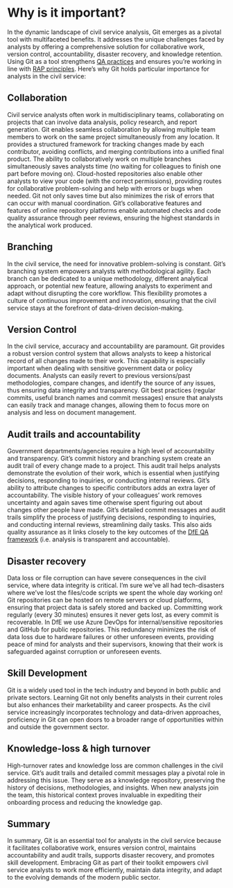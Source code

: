 # Why is it important? {#why}

In the dynamic landscape of civil service analysis, Git emerges as a pivotal tool with multifaceted benefits. It addresses the unique challenges faced by analysts by offering a comprehensive solution for collaborative work, version control, accountability, disaster recovery, and knowledge retention. Using Git as a tool strengthens [QA practices](https://educationgovuk.sharepoint.com/:w:/r/sites/sarpi/g/_layouts/15/Doc.aspx?sourcedoc=%7BCE688250-04F4-41A2-9951-230577A8F129%7D&file=DfE%20Quality%20Assurance%20Framework.docx&action=default&mobileredirect=true) and ensures you're working in line with [RAP principles](https://dfe-analytical-services.github.io/analysts-guide/RAP/rap-expectations.html). Here's why Git holds particular importance for analysts in the civil service:


## Collaboration

Civil service analysts often work in multidisciplinary teams, collaborating on projects that can involve data analysis, policy research, and report generation. Git enables seamless collaboration by allowing multiple team members to work on the same project simultaneously from any location. It provides a structured framework for tracking changes made by each contributor, avoiding conflicts, and merging contributions into a unified final product. The ability to collaboratively work on multiple branches simultaneously saves analysts time (no waiting for colleagues to finish one part before moving on). Cloud-hosted repositories also enable other analysts to view your code (with the correct permissions), providing routes for collaborative problem-solving and help with errors or bugs when needed. Git not only saves time but also minimizes the risk of errors that can occur with manual coordination. Git's collaborative features and features of online repository platforms enable automated checks and code quality assurance through peer reviews, ensuring the highest standards in the analytical work produced.
	
## Branching

In the civil service, the need for innovative problem-solving is constant. Git's branching system empowers analysts with methodological agility. Each branch can be dedicated to a unique methodology, different analytical approach, or potential new feature, allowing analysts to experiment and adapt without disrupting the core workflow. This flexibility promotes a culture of continuous improvement and innovation, ensuring that the civil service stays at the forefront of data-driven decision-making.

## Version Control

In the civil service, accuracy and accountability are paramount. Git provides a robust version control system that allows analysts to keep a historical record of all changes made to their work. This capability is especially important when dealing with sensitive government data or policy documents. Analysts can easily revert to previous versions/past methodologies, compare changes, and identify the source of any issues, thus ensuring data integrity and transparency. Git best practices (regular commits, useful branch names and commit messages) ensure that analysts can easily track and manage changes, allowing them to focus more on analysis and less on document management.

## Audit trails and accountability

Government departments/agencies require a high level of accountability and transparency. Git's commit history and branching system create an audit trail of every change made to a project. This audit trail helps analysts demonstrate the evolution of their work, which is essential when justifying decisions, responding to inquiries, or conducting internal reviews. Git's ability to attribute changes to specific contributors adds an extra layer of accountability. The visible history of your colleagues' work removes uncertainty and again saves time otherwise spent figuring out about changes other people have made. Git's detailed commit messages and audit trails simplify the process of justifying decisions, responding to inquiries, and conducting internal reviews, streamlining daily tasks. This also aids quality assurance as it links closely to the key outcomes of the [DfE QA framework](https://educationgovuk.sharepoint.com/:w:/r/sites/sarpi/g/_layouts/15/Doc.aspx?sourcedoc=%7BCE688250-04F4-41A2-9951-230577A8F129%7D&file=DfE%20Quality%20Assurance%20Framework.docx&action=default&mobileredirect=true) (i.e. analysis is transparent and accountable).

## Disaster recovery

Data loss or file corruption can have severe consequences in the civil service, where data integrity is critical. I'm sure we've all had tech-disasters where we've lost the files/code scripts we spent the whole day working on! Git repositories can be hosted on remote servers or cloud platforms, ensuring that project data is safely stored and backed up. Committing work regularly (every 30 minutes) ensures it never gets lost, as every commit is recoverable. In DfE we use Azure DevOps for internal/sensitive repositories and GitHub for public repositories. This redundancy minimizes the risk of data loss due to hardware failures or other unforeseen events, providing peace of mind for analysts and their supervisors, knowing that their work is safeguarded against corruption or unforeseen events.

## Skill Development

Git is a widely used tool in the tech industry and beyond in both public and private sectors. Learning Git not only benefits analysts in their current roles but also enhances their marketability and career prospects. As the civil service increasingly incorporates technology and data-driven approaches, proficiency in Git can open doors to a broader range of opportunities within and outside the government sector.

## Knowledge-loss & high turnover

High-turnover rates and knowledge loss are common challenges in the civil service. Git's audit trails and detailed commit messages play a pivotal role in addressing this issue. They serve as a knowledge repository, preserving the history of decisions, methodologies, and insights. When new analysts join the team, this historical context proves invaluable in expediting their onboarding process and reducing the knowledge gap.

## Summary

In summary, Git is an essential tool for analysts in the civil service because it facilitates collaborative work, ensures version control, maintains accountability and audit trails, supports disaster recovery, and promotes skill development. Embracing Git as part of their toolkit empowers civil service analysts to work more efficiently, maintain data integrity, and adapt to the evolving demands of the modern public sector.

